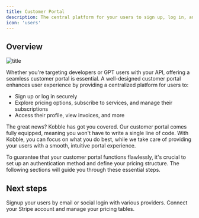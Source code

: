 ```yaml
---
title: Customer Portal
description: The central platform for your users to sign up, log in, and manage their subscriptions.
icon: 'users'
---
```


## Overview

![title](/images/portal/sign-in-page.jpeg)

Whether you're targeting developers or GPT users with your API, offering a seamless customer portal is essential. A well-designed customer portal enhances user experience by providing a centralized platform for users to:

- Sign up or log in securely
- Explore pricing options, subscribe to services, and manage their subscriptions
- Access their profile, view invoices, and more

The great news? Kobble has got you covered.
Our customer portal comes fully equipped, meaning you won't have to write a single line of code. With Kobble, you can focus on what you do best, while we take care of providing your users with a smooth, intuitive portal experience.

<Note>
    To guarantee that your customer portal functions flawlessly, it's crucial to set up an authentication method and define your pricing structure. The following sections will guide you through these essential steps.
</Note>

## Next steps

<CardGroup cols={2}>
    <Card
        title="User Authentication"
        icon="user"
        href="https://mintlify.com/docs/api-playground/openapi"
    >
        Signup your users by email or social login with various providers.
    </Card>
    <Card
        title="Monetization"
        icon="money-bills"
        href="https://mintlify.com/docs/api-playground/openapi"
    >
        Connect your Stripe account and manage your pricing tables.
    </Card>
</CardGroup>
